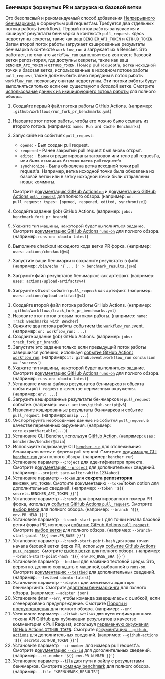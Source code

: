 
### Бенчмарк форкнутых PR и загрузка из базовой ветки

Это безопасный и рекомендуемый способ добавления [Непрерывного бенчмаркинга][continuous benchmarking] к форкнутым pull request'ам.
Требуется два отдельных потока работы (workflow).
Первый поток работы запускается и кэширует результаты бенчмарка в контексте `pull_request`.
Здесь недоступны секреты, такие как ваш `BENCHER_API_TOKEN` и `GITHUB_TOKEN`.
Затем второй поток работы загружает кэшированные результаты бенчмарка в контексте `workflow_run` и загружает их в Bencher.
Это работает, потому что `workflow_run` выполняется в контексте базовой ветки репозитория,
где доступны секреты, такие как ваш `BENCHER_API_TOKEN` и `GITHUB_TOKEN`.
Номер pull request'а, ветка исходной точки и базовая ветка, использованные в исходном потоке работы `pull_request`,
также должны быть явно переданы в поток работы `workflow_run`, поскольку они там недоступны.
Эти потоки работы будут выполняться только если они существуют в _базовой_ ветке.
Смотрите [использование данных из инициирующего потока работы][github actions trigger workflow] для полного обзора.

<PullRequestsForkRunCode />

1. Создайте первый файл потока работы GitHub Actions.
   (например: `.github/workflows/run_fork_pr_benchmarks.yml`)
2. Назовите этот поток работы, чтобы его можно было ссылать из второго потока.
   (например: `name: Run and Cache Benchmarks`)
3. Запускайте на событиях `pull_request`:
    - `opened` - Был создан pull request.
    - `reopened` - Ранее закрытый pull request был вновь открыт.
    - `edited` - Были отредактированы заголовок или тело pull request'а, или была изменена базовая ветка pull request'а.
    - `synchronize` - Была обновлена ветка исходной точки pull request'а.
      Например, ветка исходной точки была обновлена из базовой ветки или в ветку исходной точки были отправлены новые коммиты.

   Смотрите [документацию GitHub Actions `on`][github actions on]
   и [документацию GitHub Actions `pull_request`][github action pull_request] для полного обзора.
   (например: `on: pull_request: types: [opened, reopened, edited, synchronize]`)
4. Создайте задание (job) GitHub Actions.
   (например: `jobs: benchmark_fork_pr_branch`)
5. Укажите тип машины, на которой будет выполняться задание.
   Смотрите [документацию GitHub Actions `runs-on`][github actions runs-on]
   для полного обзора.
   (например: `runs-on: ubuntu-latest`)
6. Выполните checkout исходного кода ветки PR форка.
   (например: `uses: actions/checkout@v4`)
7. Запустите ваши бенчмарки и сохраните результаты в файл.
   (например: `/bin/echo '{ ... }' > benchmark_results.json`)
8. Загрузите файл результатов бенчмарков как артефакт.
   (например: `uses: actions/upload-artifact@v4`)
9. Загрузите объект события `pull_request` как артефакт.
  (например: `uses: actions/upload-artifact@v4`)

<PullRequestsForkTrackCode />

1. Создайте второй файл потока работы GitHub Actions.
   (например: `.github/workflows/track_fork_pr_benchmarks.yml`)
2. Назовите этот поток вторым потоком работы.
   (например: `name: Track Benchmarks with Bencher`)
3. Свяжите два потока работы событием
   [the `workflow_run` event][github actions workflow_run].
   (например: `on: workflow_run: ...`)
4. Создайте задание (job) GitHub Actions.
   (например: `jobs: track_fork_pr_branch`)
5. Запустите это задание только если предыдущий поток работы завершился успешно, используя
   [событие GitHub Actions `workflow_run`][github actions workflow_run].
   (например: `if: github.event.workflow_run.conclusion == 'success'`)
6. Укажите тип машины, на которой будет выполняться задание.
   Смотрите [документацию GitHub Actions `runs-on`][github actions runs-on]
   для полного обзора.
   (например: `runs-on: ubuntu-latest`)
7. Установите имена файлов результатов бенчмарков и объекта события `pull_request` в качестве переменных окружения.
   (например: `env: ...`)
8. Загрузите кэшированные результаты бенчмарков и `pull_request` событие.
   (например: `uses: actions/github-script@v6`)
9. Извлеките кэшированные результаты бенчмарков и событие `pull_request`.
   (например: `unzip ...`)
10. Экспортируйте необходимые данные из события `pull_request` в качестве переменных окружения.
    (например: `core.exportVariable(...)`)
11. Установите CLI Bencher, используя [GitHub Action][bencher cli github action].
   (например: `uses: bencherdev/bencher@main`)
12. Используйте подкоманду CLI <code><a href="/ru/docs/explanation/bencher-run/">bencher run</a></code>
    для отслеживания бенчмарков веток с форком pull request.
    Смотрите [подкоманда CLI `bencher run`][bencher run] для полного обзора.
    (например: `bencher run`)
13. Установите параметр `--project` для идентификатора проекта.
    Смотрите [документацию `--project`][project option] для дополнительных сведений.
    (например: `--project save-walter-white-1234abcd`)
14. Установите параметр `--token` для **секрета репозитория** `BENCHER_API_TOKEN`.
    Смотрите документацию `--token`][token option] для дополнительных сведений.
    (например: `--token '${{ secrets.BENCHER_API_TOKEN }}'`)
15. Установите параметр `--branch` для форматированного номера PR форка, используя
    [событие GitHub Actions `pull_request`][github action pull_request].
    Смотрите [выбор ветки][branch selection branch] для полного обзора.
    (например: `--branch '${{ env.PR_HEAD }}'`)
16. Установите параметр `--branch-start-point` для точки начала базовой ветки форка PR, используя
    [событие GitHub Actions `pull_request`][github action pull_request].
    Смотрите [выбор ветки][branch selection start point] для полного обзора.
    (например: `--branch-start-point '${{ env.PR_BASE }}'`)
17. Установите параметр `--branch-start-point-hash` для хэша точки начала базовой ветки форка PR, используя
    [событие GitHub Actions `pull_request`][github action pull_request].
    Смотрите [выбор ветки][branch selection start point hash] для полного обзора.
    (например: `--branch-start-point-hash '${{ env.PR_BASE_SHA }}'`)
18. Установите параметр `--testbed` для названия тестовой среды.
    Это, вероятно, должно совпадать с машиной, выбранной в `runs-on`.
    Смотрите [документацию `--testbed`][testbed option] для дополнительных сведений.
    (например: `--testbed ubuntu-latest`)
19. Установите параметр `--adapter` для желаемого адаптера бенчмаркинга.
    Смотрите [адаптеры бенчмаркинга][adapters] для полного обзора.
    (например: `--adapter json`)
20. Установите флаг `--err`, чтобы команда завершилась с ошибкой, если сгенерировано предупреждение.
    Смотрите [Пороги и предупреждения][alerts] для полного обзора.
    (например: `--err`)
21. Установите параметр `--github-actions` для аутентификационного токена API GitHub для публикации результатов в качестве комментария к Pull Request, используя
    [переменную окружения GitHub Actions `GITHUB_TOKEN`][github token].
    Смотрите [документацию `--github-actions`][github actions option] для дополнительных сведений.
    (например: `--github-actions '${{ secrets.GITHUB_TOKEN }}'`)
22. Установите параметр `--ci-number` для номера pull request'а.
    Смотрите [документацию `--ci-id`][ci number option] для дополнительных сведений.
    (например: `--ci-number '${{ env.PR_NUMBER }}'`)
23. Установите параметр `--file` для пути к файлу с результатами бенчмарков.
    Смотрите [команду benchmark][command argument] для полного обзора.
    (например: `--file "$BENCHMARK_RESULTS"`)


[github actions trigger workflow]: https://docs.github.com/en/actions/using-workflows/events-that-trigger-workflows#using-data-from-the-triggering-workflow
[github actions on]: https://docs.github.com/en/actions/using-workflows/workflow-syntax-for-github-actions#on
[github action pull_request]: https://docs.github.com/en/webhooks/webhook-events-and-payloads#pull_request
[github actions workflow_run]: https://docs.github.com/en/actions/using-workflows/events-that-trigger-workflows#workflow_run
[github actions runs-on]: https://docs.github.com/en/actions/using-workflows/workflow-syntax-for-github-actions#jobsjob_idruns-on
[bencher cli github action]: https://github.com/marketplace/actions/bencher-cli
[github token]: https://docs.github.com/en/actions/security-guides/automatic-token-authentication

[continuous benchmarking]: /ru/docs/explanation/continuous-benchmarking/
[bencher run]: /ru/docs/explanation/bencher-run/
[project option]: /ru/docs/explanation/bencher-run/#--project-project
[token option]: /ru/docs/explanation/bencher-run/#--token-token
[branch selection branch]: /ru/docs/explanation/branch-selection/#--branch-branch
[branch selection start point]: /ru/docs/explanation/branch-selection/#--branch-start-point-branch
[branch selection start point hash]: /ru/docs/explanation/branch-selection/#--branch-start-point-hash-hash
[testbed option]: /ru/docs/explanation/bencher-run/#--testbed-testbed
[adapters]: /ru/docs/explanation/adapters/
[alerts]: /ru/docs/explanation/thresholds/#alerts
[github actions option]: /ru/docs/explanation/bencher-run/#--github-actions-github_token
[ci number option]: /ru/docs/explanation/bencher-run/#--ci-id-id
[command argument]: /ru/docs/explanation/bencher-run/#benchmark-command